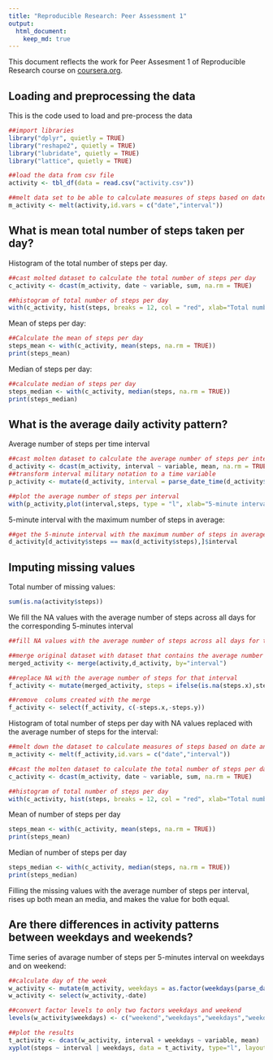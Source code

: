 ```yaml
---
title: "Reproducible Research: Peer Assessment 1"
output: 
  html_document:
    keep_md: true
---
```

This document reflects the work for Peer Assesment 1 of Reproducible Research course on [coursera.org](http://www.coursera.org/ "Coursera").

## Loading and preprocessing the data

This is the code used to load and pre-process the data

```r
##import libraries
library("dplyr", quietly = TRUE)
library("reshape2", quietly = TRUE)
library("lubridate", quietly = TRUE)
library("lattice", quietly = TRUE)

##load the data from csv file
activity <- tbl_df(data = read.csv("activity.csv"))

##melt data set to be able to calculate measures of steps based on date and interval
m_activity <- melt(activity,id.vars = c("date","interval"))
```




## What is mean total number of steps taken per day?

Histogram of the total number of steps per day.

```r
##cast molted dataset to calculate the total number of steps per day
c_activity <- dcast(m_activity, date ~ variable, sum, na.rm = TRUE)

##histogram of total number of steps per day
with(c_activity, hist(steps, breaks = 12, col = "red", xlab="Total number of steps", ylab = "Number of days"))
```

Mean of steps per day:
```r
##Calculate the mean of steps per day
steps_mean <- with(c_activity, mean(steps, na.rm = TRUE))
print(steps_mean)
```

Median of steps per day:
```r
##calculate median of steps per day
steps_median <- with(c_activity, median(steps, na.rm = TRUE))
print(steps_median)
```


## What is the average daily activity pattern?

Average number of steps per time interval
```r
##cast molten dataset to calculate the average number of steps per interval across all days
d_activity <- dcast(m_activity, interval ~ variable, mean, na.rm = TRUE)
##transform interval military notation to a time variable
p_activity <- mutate(d_activity, interval = parse_date_time(d_activity$interval, order=c("%H:%M","%M")))

##plot the average number of steps per interval
with(p_activity,plot(interval,steps, type = "l", xlab="5-minute interval (time)", ylab="Number of steps", main="Average number of steps per time interval"))
```


5-minute interval with the maximum number of steps in average:
```r
##get the 5-minute interval with the maximum number of steps in average
d_activity[d_activity$steps == max(d_activity$steps),]$interval
```




## Imputing missing values

Total number of missing values:
```r
sum(is.na(activity$steps))
```

We fill the NA values with the average number of steps across all days for the corresponding 5-minutes interval
```r
##fill NA values with the average number of steps across all days for thet 5-minutes interval

##merge original dataset with dataset that contains the average number of steps per interval
merged_activity <- merge(activity,d_activity, by="interval")

##replace NA with the average number of steps for that interval
f_activity <- mutate(merged_activity, steps = ifelse(is.na(steps.x),steps.y,steps.x))

##remove  colums created with the merge
f_activity <- select(f_activity, c(-steps.x,-steps.y))
```

Histogram of total number of steps per day with NA values replaced with the average number of steps for the interval:
```r
##melt down the dataset to calculate measures of steps based on date and interval
m_activity <- melt(f_activity,id.vars = c("date","interval"))

##cast the molten dataset to calculate the total number of steps per day
c_activity <- dcast(m_activity, date ~ variable, sum, na.rm = TRUE)

##histogram of total number of steps per day
with(c_activity, hist(steps, breaks = 12, col = "red", xlab="Total number of steps", ylab = "Number of days"))
```

Mean of number of steps per day
```r
steps_mean <- with(c_activity, mean(steps, na.rm = TRUE))
print(steps_mean)
```

Median of number of steps per day
```r
steps_median <- with(c_activity, median(steps, na.rm = TRUE))
print(steps_median)
```

Filling the missing values with the average number of steps per interval, rises up both mean an media, and makes the value for both equal.


## Are there differences in activity patterns between weekdays and weekends?

Time series of avarage number of steps per 5-minutes interval on weekdays and on weekend:

```r
##calculate day of the week
w_activity <- mutate(m_activity, weekdays = as.factor(weekdays(parse_date_time(m_activity$date, order=c("%y-%m-%d")))))
w_activity <- select(w_activity,-date)

##convert factor levels to only two factors weekdays and weekend
levels(w_activity$weekdays) <- c("weekend","weekdays","weekdays","weekdays","weekdays","weekdays","weekend")

##plot the results
t_activity <- dcast(w_activity, interval + weekdays ~ variable, mean)
xyplot(steps ~ interval | weekdays, data = t_activity, type="l", layout=c(1,2), xlab="Interval", ylab="Number of steps")

```




